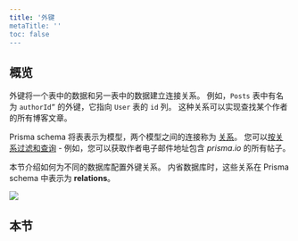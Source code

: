 ```yaml
---
title: '外键
metaTitle: ''
toc: false
---
```


## 概览

外键将一个表中的数据和另一表中的数据建立连接关系。 例如，`Posts` 表中有名为 `authorId”` 的外键，它指向 `User` 表的 `id` 列。 这种关系可以实现查找某个作者的所有博客文章。

Prisma schema 将表表示为模型，两个模型之间的连接称为 [关系](../../../../../../concepts/components/prisma-schema/relations)。 您可以[按关系过滤和查询](../../../../concepts/components/prisma-client/relation-queries) - 例如，您可以获取作者电子邮件地址包含 _prisma.io_ 的所有帖子。

本节介绍如何为不同的数据库配置外键关系。 内省数据库时，这些关系在 Prisma schema 中表示为 **relations**。

![](foreign-keys/foreign-keys-illustration.png)

## 本节

<Subsections />

